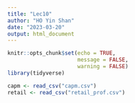 ```yaml
---
title: "Lec10"
author: "HO Yin Shan"
date: "2023-03-20"
output: html_document
---
```


```r
knitr::opts_chunk$set(echo = TRUE,
                      message = FALSE,
                      warning = FALSE)
library(tidyverse)
```

```r
capm <- read_csv("capm.csv")
retail <- read_csv("retail_prof.csv")
```

